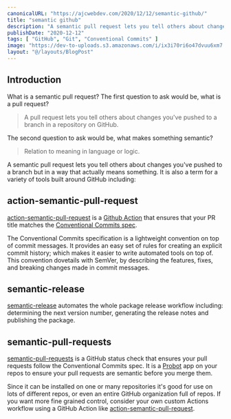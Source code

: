 ```yaml
---
canonicalURL: "https://ajcwebdev.com/2020/12/12/semantic-github/"
title: "semantic github"
description: "A semantic pull request lets you tell others about changes you've pushed to a branch but in a way that actually means something."
publishDate: "2020-12-12"
tags: [ "GitHub", "Git", "Conventional Commits" ]
image: "https://dev-to-uploads.s3.amazonaws.com/i/ix3i70ri6o47dvuu6xm7.jpg"
layout: "@/layouts/BlogPost"
---
```


## Introduction

What is a semantic pull request? The first question to ask would be, what is a pull request?
> A pull request lets you tell others about changes you've pushed to a branch in a repository on GitHub.

The second question to ask would be, what makes something semantic?
> Relation to meaning in language or logic.

A semantic pull request lets you tell others about changes you've pushed to a branch but in a way that actually means something. It is also a term for a variety of tools built around GitHub including:

## action-semantic-pull-request

[action-semantic-pull-request](https://github.com/amannn/action-semantic-pull-request) is a [Github Action](https://github.com/features/actions) that ensures that your PR title matches the [Conventional Commits spec](https://www.conventionalcommits.org/).

The Conventional Commits specification is a lightweight convention on top of commit messages. It provides an easy set of rules for creating an explicit commit history; which makes it easier to write automated tools on top of. This convention dovetails with SemVer, by describing the features, fixes, and breaking changes made in commit messages.

## semantic-release

[semantic-release](https://github.com/semantic-release/semantic-release) automates the whole package release workflow including: determining the next version number, generating the release notes and publishing the package.

## semantic-pull-requests

[semantic-pull-requests](https://github.com/zeke/semantic-pull-requests) is a GitHub status check that ensures your pull requests follow the Conventional Commits spec. It is a [Probot](https://probot.github.io/) app on your repos to ensure your pull requests are semantic before you merge them.

Since it can be installed on one or many repositories it's good for use on lots of different repos, or even an entire GitHub organization full of repos. If you want more fine grained control, consider your own custom Actions workflow using a GitHub Action like [action-semantic-pull-request](https://github.com/amannn/action-semantic-pull-request).